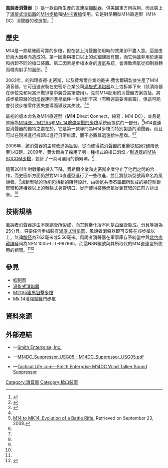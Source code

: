 {{noteTA
|G1=軍事
|G2=長度單位
|G3=Firearms
}}

'''風說者消聲器'''（{{Lang-en|'''Wind Talker sound suppressor'''}}）是一款由{{Link-en|史密斯企業公司|Smith Enterprise, Inc.}}所生產的直連型[[抑制器|抑制器]]，供美國軍方所採用、而且裝上了[[渦旋式消焰器|渦旋式消焰器]]的[[M14自动步枪|M14步槍]]和[[M4卡賓槍|M4卡賓槍]]使用。它是對早期型M14直連型（M14 DC）消聲器的改進型。<ref name=Emerson>{{cite book|first=Lee|last=Emerson|title=M-14 Rifle History & Development|pages =326-328|year=2013|publisher =Lulu press|volume=3|chapter=Military Sound Suppressors|location=Las Vegas, Nevada|edition =5}}</ref>

== 歷史 ==
M14是一款精確而可靠的步槍，但在裝上消聲器使用時的效果卻不盡人意。這是由於兩大因素而造成的。第一因素與槍口以上的幼細螺紋有關，而它倆並非用於連接和拆卸不同的槍口裝置。第二因素是步槍本身的[[氣動式_(槍械)|導氣]]系統，會導致燃氣從抑制器轉而噴向射手的面部。<ref name="Senich">{{cite book|last=Senich|first=Peter R.|title=The Long-Range War: Sniping in Vietnam|edition=1|year=1994|publisher=Paladin Press|location=Boulder, Colorado|isbn=978-1-58160-609-6|pages=96–100|chapter=The Suppressor and the Sniper Rifle}}</ref>

2003年，{{Link-en|史密斯企業公司|Smith Enterprise, Inc.}}的{{Link-en|羅恩·史密斯 (槍械設計師)|Ron Smith (firearms designer)|羅恩·史密斯}}和理查德·史密斯，以及費希爾企業的戴夫·費舍爾研製並生產了M14消音器，它可迅速安裝在史密斯企業公司[[渦旋式消焰器|渦旋式消焰器]]以上或拆卸下來（該消焰器在伊拉克和阿富汗戰爭當中廣受美軍使用）。先前M14配用的消聲器方案包括，將該步槍原廠的[[消焰器|消焰器]]連同[[機械瞄具|準星]]組件一併拆卸下來（有時還需要導氣箍），但這可能會引致步槍零件丟失並導而導致其失效。<ref name=Kokalis>{{cite journal|first=Peter|last=Kokalis| journal=Shotgun News|title= M14 reborn: Crazy Horse and the Romanian Option| pages=20–22, 24, 26|year=2005|issue=12|volume=50}}</ref><ref name=Emerson/>

最初的版本命名為M14直連型（'''M14 D'''irect '''C'''onnect，縮寫：M14 DC），並且是原廠為[[M21A5瘋馬狙擊步槍|M14SE／M21A5]]和[[Mk_14增強型戰鬥步槍|Mk 14增強型戰鬥步槍]]系統而提供的一部分。<ref name="Configuarations">[http://www.dtic.mil/ndia/2007smallarms/5_9_07/Armstrong_12pm.pdf M14 to MK14. Evolution of a Battle Rifle.] {{Wayback|url=http://www.dtic.mil/ndia/2007smallarms/5_9_07/Armstrong_12pm.pdf |date=20131019185346 }} Retrieved on September 23, 2008.</ref>M14直連型消聲器的獨特之處在於，它是第一款專門為M14步槍而特別製造的消聲器，而且可以在現場進行拆卸以進行日常維護，而不必將其退還給生產商。<ref name=Emerson/><ref name=Kokalis/>

2006年，該消聲器的主體改進為[[钛|钛]]製，從而使得該消聲器的重量從超過2[[磅|磅]]降低至1.42磅。2009年，費舍爾為了採用了另一種樣式的槍口消焰／[[砲口制動器|制退器]]的[[春田M1A半自動步槍#SOCOM型|M1A SOCOM步槍]]，設計了一具可選用的鎖緊環。<ref name=Emerson/>

隨著2011年對戰爭的投入下降，費希爾企業和史密斯企業停止了他們之間的合作，而史密斯方面仍然對M14直連型進行了一些改進，並且將該新型號再命名為風說者。<ref name=sei/>該新型號的功能包括新的阻體設計，由碳氮共滲[[不鏽鋼|不鏽鋼]]所製成的縮短型鎖緊環和連接器以上的轉輪式身管切口，從而使得[[裝藥|裝藥]]燃氣從鎖緊環的正前方排出來。<ref name=Emerson/>

== 技術規格 ==
風說者消聲器是由不銹鋼管所製成，而其輕量化版本則是由鋁管製成。[[分貝|分貝]]等級為25分貝。只要任何步槍裝有[[渦旋式消焰器|渦旋式消焰器]]，風說者消聲器即可安裝在該步槍以上，無論[[膛径|膛径]]為7.62毫米或5.56毫米。風說者消聲器在軍事庫存系統當中與[[北约库藏编号|北约库藏编号]]同為NSN 1005-LLL-997965，而這NSN編號與其所取代的M14直連型所使用的相同。<ref name=Emerson/><ref name=sei>{{cite web| title =Wind Talker™ Sound Suppressor,NSN 1005-LLL-997965, P/N 0001AK|format = pdf| url = http://www.smithenterprise.com/spec/M14DC_Suppressor_USG04.pdf| accessdate= 26 June 2013}}</ref>

== 參見 ==
* [[抑制器|抑制器]]
* [[渦旋式消焰器|渦旋式消焰器]]
* [[M21A5瘋馬狙擊步槍|M21A5瘋馬狙擊步槍]]
* [[Mk_14增強型戰鬥步槍|Mk 14增強型戰鬥步槍]]
<!-- == 註釋 ==
{{Reflist|group=note}} -->
== 資料來源 ==
<div class="references-small">
<references />
</div>
<!-- == 參考文獻 == -->
== 外部連結 ==
* {{en icon}}—[http://www.smithenterprise.com/ Smith Enterprise, Inc.]
* {{en icon}}—[http://www.smithenterprise.com/spec/M14DC_Suppressor_USG05.pdf M14DC_Suppressor_USG05 - M14DC_Suppressor_USG05.pdf]
* {{en icon}}—[https://www.tactical-life.com/gear/smith-enterprise-m14dc-wind-talker-sound-suppressor-new-product/ Tactical Life.com—Smith Enterprise M14DC Wind Talker Sound Suppressor]

[[Category:消音器|Category:消音器]]
[[Category:槍口裝置|Category:槍口裝置]]